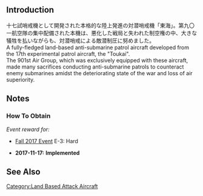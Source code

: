 {{EquipmentInfo|270}}

==Introduction==
十七試哨戒機として開発された本格的な陸上発進の対潜哨戒機「東海」。第九〇一航空隊の集中配備された本機は、悪化した戦局と失われた制空権の中、大きな犠牲を払いながらも、対潜哨戒による敵潜制圧に努めました。<br>
A fully-fledged land-based anti-submarine patrol aircraft developed from the 17th experimental patrol aircraft, the "Toukai". <br>
The 901st Air Group, which was exclusively equipped with these aircraft,<br>
made many sacrifices conducting anti-submarine patrols to counteract enemy submarines amidst the deteriorating state of the war and loss of air superiority.

==Notes==
<div class="mw-collapsible"><h3>How To Obtain</h3>
<div class="mw-collapsible-content">
''Event reward for:''
* [[Fall 2017 Event]] E-3: Hard

</div></div>


<div class="mw-collapsible><h3>Updates History</h3>
<div class="mw-collapsible-content>
* '''2017-11-17:''' '''Implemented'''
</div></div>

==See Also==
{{Equipmentlist}}
[[Category:Land Based Attack Aircraft]]